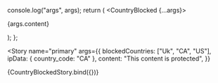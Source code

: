 
<Meta title="Components/BlockedCountry" />

  console.log("args", args);
  return (
    <CountryBlocked {...args}>
      <p>{args.content}</p>
    </CountryBlocked>
  );
};

<Story
  name="primary"
  args={{
    blockedCountries: ["Uk", "CA", "US"],
    ipData: { country_code: "CA" },
    content: "This content is protected",
  }}
>
  {CountryBlockedStory.bind({})}
</Story>
